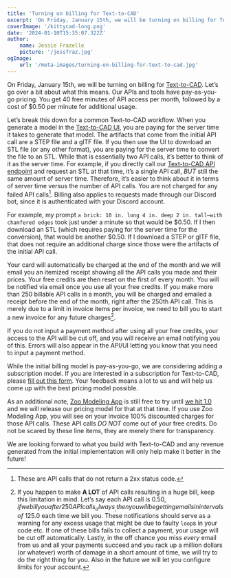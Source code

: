 ```yaml
---
title: 'Turning on billing for Text-to-CAD'
excerpt: 'On Friday, January 15th, we will be turning on billing for Text-to-CAD.'
coverImage: '/kittycad-long.png'
date: '2024-01-10T15:35:07.322Z'
author:
    name: Jessie Frazelle
    picture: '/jessfraz.jpg'
ogImage:
    url: '/meta-images/turning-on-billing-for-text-to-cad.jpg'
---
```


On Friday, January 15th, we will be turning on billing for [Text-to-CAD](https://zoo.dev/text-to-cad). Let’s go over a bit about what this means. Our APIs and tools have pay-as-you-go pricing. You get 40 free minutes of API access per month, followed by a cost of $0.50 per minute for additional usage.

Let’s break this down for a common Text-to-CAD workflow. When you generate a model in the [Text-to-CAD UI](https://text-to-cad.zoo.dev), you are paying for the server time it takes to generate that model. The artifacts that come from the initial API call are a STEP file and a glTF file. If you then use the UI to download an STL file (or any other format), you are paying for the server time to convert the file to an STL. While that is essentially two API calls, it’s better to think of it as the server time. For example, if you directly call our [Text-to-CAD API endpoint](https://zoo.dev/docs/api/ai/generate-a-cad-model-from-text?lang=python) and request an STL at that time, it’s a single API call, _BUT_ still the same amount of server time. Therefore, it’s easier to think about it in terms of server time versus the number of API calls. You are not charged for any failed API calls[^1]. Billing also applies to requests made through our Discord bot, since it is authenticated with your Discord account.

For example, my prompt `a brick: 10 in. long 4 in. deep 2 in. tall—with chamfered edges` took just under a minute so that would be $0.50. If I then download an STL (which requires paying for the server time for the conversion), that would be another $0.50. If I download a STEP or glTF file, that does not require an additional charge since those were the artifacts of the initial API call.

Your card will automatically be charged at the end of the month and we will email you an itemized receipt showing all the API calls you made and their prices. Your free credits are then reset on the first of every month. You will be notified via email once you use all your free credits. If you make more than 250 billable API calls in a month, you will be charged and emailed a receipt before the end of the month, right after the 250th API call. This is merely due to a limit in invoice items per invoice, we need to bill you to start a new invoice for any future charges[^2].

If you do not input a payment method after using all your free credits, your access to the API will be cut off, and you will receive an email notifying you of this. Errors will also appear in the API/UI letting you know that you need to input a payment method.

While the initial billing model is pay-as-you-go, we are considering adding a subscription model. If you are interested in a subscription for Text-to-CAD, please [fill out this form](https://docs.google.com/forms/d/e/1FAIpQLSde3sssPMj6nGchv6xOvlVqmPuq6HGbZQdXd6eqF9A0nG8s8g/viewform). Your feedback means a lot to us and will help us come up with the best pricing model possible.

As an additional note, [Zoo Modeling App](https://zoo.dev/modeling-app) is still free to try until [we hit 1.0](https://github.com/KittyCAD/modeling-app/issues/729) and we will release our pricing model for that at that time. If you use Zoo Modeling App, you will see on your invoice 100% discounted charges for those API calls. These API calls _DO NOT_ come out of your free credits. Do not be scared by these line items, they are merely there for transparency.

We are looking forward to what you build with Text-to-CAD and any revenue generated from the initial implementation will only help make it better in the future!


[^1]: These are API calls that do not return a 2xx status code.
[^2]: If you happen to make **A LOT** of API calls resulting in a huge bill, keep this limitation in mind. Let’s say each API call is $0.50, if we bill you after 250 API calls _always_, then you will be getting emails in intervals of ~$125.0 each time we bill you. These notifications should serve as a warning for any excess usage that might be due to faulty `loop`s in your code etc. If one of these bills fails to collect a payment, your usage will be cut off automatically. Lastly, in the off chance you miss _every_ email from us and all your payments succeed and you rack up a million dollars (or whatever) worth of damage in a short amount of time, we will try to do the right thing for you. Also in the future we will let you configure limits for your account. 
 

